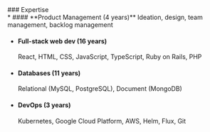 <ResumeSectionHeader>
  ### Expertise
</ResumeSectionHeader>

<div className="pr-4 text-sm">
  * #### **Product Management <span>(4 years)</span>**
    Ideation, design, team management, backlog management

  * #### **Full-stack web dev <span>(16 years)</span>**
    React, HTML, CSS, JavaScript, TypeScript, Ruby on Rails, PHP

  * #### **Databases <span>(11 years)</span>**
    Relational (MySQL, PostgreSQL), Document (MongoDB)

  * #### **DevOps <span>(3 years)</span>**
    Kubernetes, Google Cloud Platform, AWS, Helm, Flux, Git
</div>
